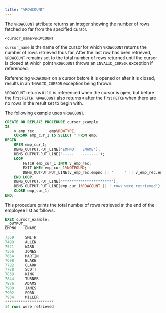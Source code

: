 ```yaml
---
title: "%ROWCOUNT"
---
```


<div id="%rowcount" class="registered_link"></div>

The `%ROWCOUNT` attribute returns an integer showing the number of rows fetched so far from the specified cursor.

```text
<cursor_name>%ROWCOUNT
```

`cursor_name` is the name of the cursor for which `%ROWCOUNT` returns the number of rows retrieved thus far. After the last row has been retrieved, `%ROWCOUNT` remains set to the total number of rows returned until the cursor is closed at which point `%ROWCOUNT` throws an `INVALID_CURSOR` exception if referenced.

Referencing `%ROWCOUNT` on a cursor before it is opened or after it is closed, results in an `INVALID_CURSOR` exception being thrown.

`%ROWCOUNT` returns `0` if it is referenced when the cursor is open, but before the first `FETCH`. `%ROWCOUNT` also returns `0` after the first `FETCH` when there are no rows in the result set to begin with.

The following example uses `%ROWCOUNT`.

```sql
CREATE OR REPLACE PROCEDURE cursor_example
IS
    v_emp_rec       emp%ROWTYPE;
    CURSOR emp_cur_1 IS SELECT * FROM emp;
BEGIN
    OPEN emp_cur_1;
    DBMS_OUTPUT.PUT_LINE('EMPNO    ENAME');
    DBMS_OUTPUT.PUT_LINE('-----    -------');
    LOOP
        FETCH emp_cur_1 INTO v_emp_rec;
        EXIT WHEN emp_cur_1%NOTFOUND;
        DBMS_OUTPUT.PUT_LINE(v_emp_rec.empno || '     ' || v_emp_rec.ename);
    END LOOP;
    DBMS_OUTPUT.PUT_LINE('**********************');
    DBMS_OUTPUT.PUT_LINE(emp_cur_1%ROWCOUNT || ' rows were retrieved');
    CLOSE emp_cur_1;
END;
```

This procedure prints the total number of rows retrieved at the end of the employee list as follows:

```sql
EXEC cursor_example;
__OUTPUT__
EMPNO    ENAME
-----    -------
7369     SMITH
7499     ALLEN
7521     WARD
7566     JONES
7654     MARTIN
7698     BLAKE
7782     CLARK
7788     SCOTT
7839     KING
7844     TURNER
7876     ADAMS
7900     JAMES
7902     FORD
7934     MILLER
**********************
14 rows were retrieved
```
